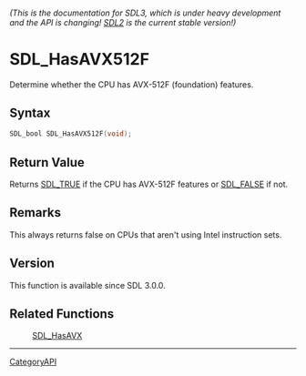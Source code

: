 ====== (This is the documentation for SDL3, which is under heavy development and the API is changing! [https://wiki.libsdl.org/ SDL2] is the current stable version!) ======
= SDL_HasAVX512F =

Determine whether the CPU has AVX-512F (foundation) features.

== Syntax ==

<syntaxhighlight lang='c'>
SDL_bool SDL_HasAVX512F(void);
</syntaxhighlight>

== Return Value ==

Returns [[SDL_TRUE]] if the CPU has AVX-512F features or [[SDL_FALSE]] if
not.

== Remarks ==

This always returns false on CPUs that aren't using Intel instruction sets.

== Version ==

This function is available since SDL 3.0.0.

== Related Functions ==

:[[SDL_HasAVX]]

----
[[CategoryAPI]]


